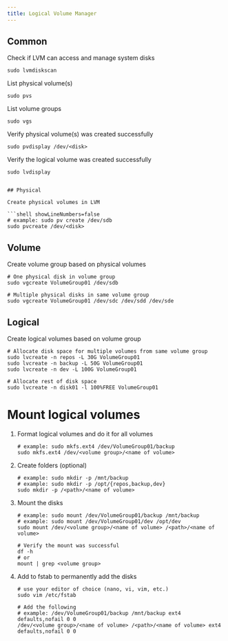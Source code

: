 ```yaml
---
title: Logical Volume Manager
---
```



## Common

Check if LVM can access and manage system disks

```shell showLineNumbers=false
sudo lvmdiskscan
```

List physical volume(s)

```shell showLineNumbers=false
sudo pvs
```

List volume groups

```shell showLineNumbers=false
sudo vgs
```

Verify physical volume(s) was created successfully

```shell showLineNumbers=false
sudo pvdisplay /dev/<disk>
```

Verify the logical volume was created successfully

```shell showLineNumbers=false
sudo lvdisplay
```

````shell showLineNumbers=false

## Physical

Create physical volumes in LVM

```shell showLineNumbers=false
# example: sudo pv create /dev/sdb
sudo pvcreate /dev/<disk>
````

## Volume

Create volume group based on physical volumes

```shell showLineNumbers=false
# One physical disk in volume group
sudo vgcreate VolumeGroup01 /dev/sdb

# Multiple physical disks in same volume group
sudo vgcreate VolumeGroup01 /dev/sdc /dev/sdd /dev/sde
```

## Logical

Create logical volumes based on volume group

```shell showLineNumbers=false
# Allocate disk space for multiple volumes from same volume group
sudo lvcreate -n repos -L 30G VolumeGroup01
sudo lvcreate -n backup -L 50G VolumeGroup01
sudo lvcreate -n dev -L 100G VolumeGroup01

# Allocate rest of disk space
sudo lvcreate -n disk01 -l 100%FREE VolumeGroup01
```

# Mount logical volumes

<Steps>

1. Format logical volumes and do it for all volumes

   ```shell showLineNumbers=false
   # example: sudo mkfs.ext4 /dev/VolumeGroup01/backup
   sudo mkfs.ext4 /dev/<volume group>/<name of volume>

   ```

2. Create folders (optional)

   ```shell showLineNumbers=false
   # example: sudo mkdir -p /mnt/backup
   # example: sudo mkdir -p /opt/{repos,backup,dev}
   sudo mkdir -p /<path>/<name of volume>
   ```

3. Mount the disks

   ```shell showLineNumbers=false
   # example: sudo mount /dev/VolumeGroup01/backup /mnt/backup
   # example: sudo mount /dev/VolumeGroup01/dev /opt/dev
   sudo mount /dev/<volume group>/<name of volume> /<path>/<name of volume>

   # Verify the mount was successful
   df -h
   # or
   mount | grep <volume group>
   ```

4. Add to fstab to permanently add the disks

   ```shell showLineNumbers=false
   # use your editor of choice (nano, vi, vim, etc.)
   sudo vim /etc/fstab

   # Add the following
   # example: /dev/VolumeGroup01/backup /mnt/backup ext4 defaults,nofail 0 0
   /dev/<volume group>/<name of volume> /<path>/<name of volume> ext4 defaults,nofail 0 0
   ```

</Steps>
